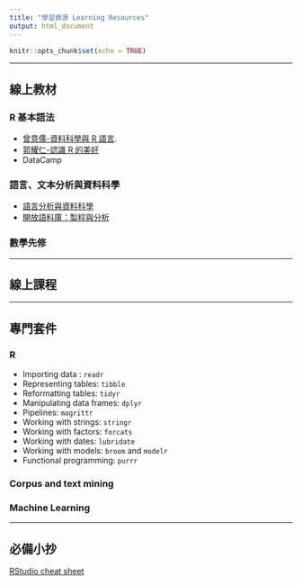 ```yaml
---
title: "學習資源 Learning Resources"
output: html_document
---
```


```r
knitr::opts_chunk$set(echo = TRUE)
```


-------




## 線上教材

### R 基本語法

- [曾意儒-資料科學與 R 語言](http://yijutseng.github.io/DataScienceRBook/index.html).
- [郭耀仁-認識 R 的美好](https://bookdown.org/tonykuoyj/eloquentr/)
- DataCamp


### 語言、文本分析與資料科學

- [語言分析與資料科學](https://www.gitbook.com/book/loperntu/ladsbook/details) 
- [開放語料庫：製程與分析](https://www.gitbook.com/book/loperntu/copens/details)


### 數學先修

-----

## 線上課程

-----

## 專門套件

### R

- Importing data : `readr`
- Representing tables: `tibble`
- Reformatting tables: `tidyr`
- Manipulating data frames: `dplyr`
- Pipelines: `magrittr`
- Working with strings: `stringr`
- Working with factors: `forcats`
- Working with dates: `lubridate`
- Working with models: `broom` and `modelr`
- Functional programming: `purrr`



### Corpus and text mining


### Machine Learning


----
## 必備小抄

[RStudio cheat sheet](https://www.rstudio.com/resources/cheatsheets/)




